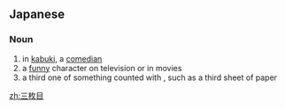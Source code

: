 ==Japanese==
{{ja-kanjitab|さん|まい|め}}

===Noun===
{{ja-noun|さんまいめ}}

# in [[kabuki]], a [[comedian]]
# a [[funny]] character on television or in movies
# a third one of something counted with {{l|ja|枚}}, such as a third sheet of paper

[[zh:三枚目]]